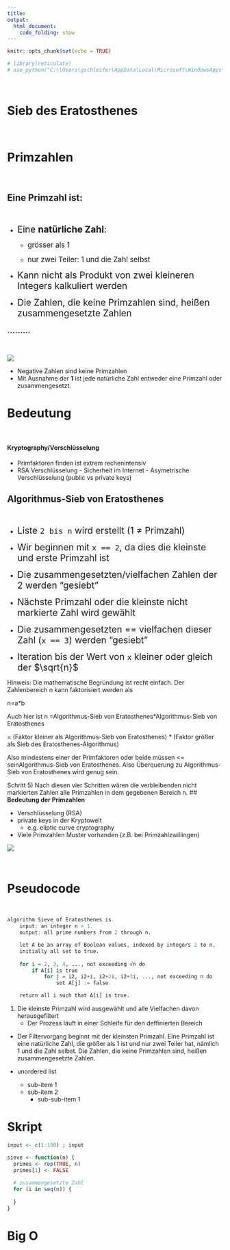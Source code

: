```yaml
---
title: 
output:
  html_document:
    code_folding: show
---
```



```r
knitr::opts_chunk$set(echo = TRUE)

# library(reticulate)
# use_python("C:\\Users\gschleifer\AppData\Local\Microsoft\WindowsApps\python.exe")
```
<br>

# __Sieb des Eratosthenes__ {.tabset .tabset-pills}
<br>


# Primzahlen {.active}
<br>


## Eine Primzahl ist: 
<br>

- <p><span style="font-size:1.5em">Eine __natürliche Zahl__:</span></p>
  - <p><span style="font-size:1.2em">grösser als 1</span></p>
  - <p><span style="font-size:1.2em">nur zwei Teiler: 1 und die Zahl selbst</span></p>
  
- <p><span style="font-size:1.5em">Kann nicht als Produkt von zwei kleineren Integers kalkuliert werden</span></p>
- <p><span style="font-size:1.5em">Die Zahlen, die keine Primzahlen sind, heißen zusammengesetzte Zahlen</span></p>



 <p><span style="font-size:1.5em"> ......... </span></p>

<br>

![](../SieveOfEratosthenes/Screenshot 2024-11-09 at 11.09.46.png)

- Negative Zahlen sind keine Primzahlen
- Mit Ausnahme der __1__ ist jede natürliche Zahl entweder eine Primzahl oder zusammengesetzt.


# Bedeutung
<br>
 
#### Kryptography/Verschlüsselung 
- Primfaktoren finden ist extrem rechenintensiv 
- RSA Verschlüsselung
        - Sicherheit im Internet
        - Asymetrische Verschlüsselung (public vs private keys)

## __Algorithmus-Sieb von Eratosthenes__
<br>

- <p><span style="font-size:1.5em">Liste `2 bis n` wird erstellt (1 $\neq$ Primzahl)</span></p> 
- <p><span style="font-size:1.5em">Wir beginnen mit `x == 2`, da dies die kleinste und erste Primzahl ist</span></p>
- <p><span style="font-size:1.5em">Die zusammengesetzten/vielfachen Zahlen der 2 werden "gesiebt"</span></p>
- <p><span style="font-size:1.5em">Nächste Primzahl oder die kleinste nicht markierte Zahl wird gewählt</span></p>
- <p><span style="font-size:1.5em">Die zusammengesetzten == vielfachen dieser Zahl (`x == 3`) werden "gesiebt"</span></p>
- <p><span style="font-size:1.5em">Iteration bis der Wert von `x` kleiner oder gleich der $\sqrt{n}$</span></p>

Hinweis: Die mathematische Begründung ist recht einfach. Der Zahlenbereich n kann faktorisiert werden als

n=a*b



Auch hier ist n =Algorithmus-Sieb von Eratosthenes*Algorithmus-Sieb von Eratosthenes

= (Faktor kleiner als Algorithmus-Sieb von Eratosthenes) * (Faktor größer als Sieb des Eratosthenes-Algorithmus)

Also mindestens einer der Primfaktoren oder beide müssen <= seinAlgorithmus-Sieb von Eratosthenes. Also Überquerung zu Algorithmus-Sieb von Eratosthenes wird genug sein.






Schritt 5) Nach diesen vier Schritten wären die verbleibenden nicht markierten Zahlen alle Primzahlen in dem gegebenen Bereich n.
## __Bedeutung der Primzahlen__

* Verschlüsselung (RSA)
* private keys in der Kryptowelt
    - e.g. eliptic curve cryptography
* Viele Primzahlen Muster vorhanden (z.B. bei Primzahlzwillingen)
<br>

![](../SieveOfEratosthenes/Screenshot 2024-11-08 104248.png)




<br>

# Pseudocode
<br>

```r
algorithm Sieve of Eratosthenes is
    input: an integer n > 1.
    output: all prime numbers from 2 through n.

    let A be an array of Boolean values, indexed by integers 2 to n,
    initially all set to true.
    
    for i = 2, 3, 4, ..., not exceeding √n do
        if A[i] is true
            for j = i2, i2+i, i2+2i, i2+3i, ..., not exceeding n do
                set A[j] := false

    return all i such that A[i] is true.
```
1. Die kleinste Primzahl wird ausgewählt und alle Vielfachen davon herausgefiltert
    - Der Prozess läuft in einer Schleife für den deffinierten Bereich

* Der Filtervorgang beginnt mit der kleinsten Primzahl. Eine Primzahl ist eine natürliche Zahl, die größer als 1 ist und nur zwei Teiler hat, nämlich 1 und die Zahl selbst. Die Zahlen, die keine Primzahlen sind, heißen zusammengesetzte Zahlen.


* unordered list
    + sub-item 1 
    + sub-item 2 
        - sub-sub-item 1
        
# Skript
```r
input <- c(1:100) ; input
```

```r
sieve <- function(n) {
  primes <- rep(TRUE, n)
  primes[1] <- FALSE
  
  # zusammengesetzte Zahl
  for (i in seq(n)) {
    
  }
}
```


# Big O


<br>

<br>


